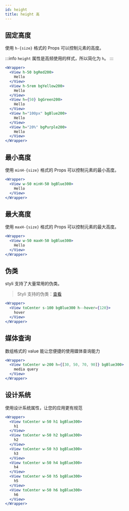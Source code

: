 ```yaml
---
id: height
title: height 高
---
```


## 固定高度

使用 `h-{size}` 格式的 Props 可以控制元素的高度。

:::info
`height` 属性是高频使用的样式，所以简化为 `h`。
:::

```jsx live
<Wrapper>
  <View h-50 bgRed200>
    Hello
  </View>
  <View h-5rem bgYellow200>
    Hello
  </View>
  <View h={50} bgGreen200>
    Hello
  </View>
  <View h="100px" bgBlue200>
    Hello
  </View>
  <View h="20%" bgPurple200>
    Hello
  </View>
</Wrapper>
```

## 最小高度

使用 `minH-{size}` 格式的 Props 可以控制元素的最小高度。

```jsx live
<Wrapper>
  <View w-50 minH-50 bgBlue300>
    Hello
  </View>
</Wrapper>
```

## 最大高度

使用 `maxH-{size}` 格式的 Props 可以控制元素的最大高度。

```jsx live
<Wrapper>
  <View w-50 maxH-50 bgBlue300>
    Hello
  </View>
</Wrapper>
```

## 伪类

styli 支持了大量常用的伪类。

> Styli 支持的伪类：[查看](/docs/pseudo)

```jsx live
<Wrapper>
  <View toCenter s-100 bgBlue300 h--hover={120}>
    hover
  </View>
</Wrapper>
```

## 媒体查询

数组格式的 value 能让您便捷的使用媒体查询能力

```jsx live
<Wrapper>
  <View toCenter w-200 h={[30, 50, 70, 90]} bgBlue300>
    media query
  </View>
</Wrapper>
```

## 设计系统

使用设计系统属性，让您的应用更有规范

```jsx live
<Wrapper>
  <View toCenter w-50 h1 bgBlue300>
    h1
  </View>
  <View toCenter w-50 h2 bgBlue300>
    h2
  </View>
  <View toCenter w-50 h3 bgBlue300>
    h3
  </View>
  <View toCenter w-50 h4 bgBlue300>
    h4
  </View>
  <View toCenter w-50 h5 bgBlue300>
    h5
  </View>
  <View toCenter w-50 h6 bgBlue300>
    h6
  </View>
</Wrapper>
```
